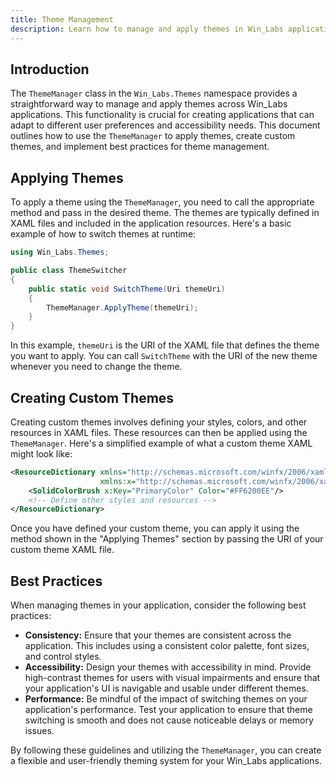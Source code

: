 ```yaml
---
title: Theme Management
description: Learn how to manage and apply themes in Win_Labs applications using the ThemeManager.
---
```


## Introduction

The `ThemeManager` class in the `Win_Labs.Themes` namespace provides a straightforward way to manage and apply themes across Win_Labs applications. This functionality is crucial for creating applications that can adapt to different user preferences and accessibility needs. This document outlines how to use the `ThemeManager` to apply themes, create custom themes, and implement best practices for theme management.

## Applying Themes

To apply a theme using the `ThemeManager`, you need to call the appropriate method and pass in the desired theme. The themes are typically defined in XAML files and included in the application resources. Here's a basic example of how to switch themes at runtime:

```csharp
using Win_Labs.Themes;

public class ThemeSwitcher
{
    public static void SwitchTheme(Uri themeUri)
    {
        ThemeManager.ApplyTheme(themeUri);
    }
}
```

In this example, `themeUri` is the URI of the XAML file that defines the theme you want to apply. You can call `SwitchTheme` with the URI of the new theme whenever you need to change the theme.

## Creating Custom Themes

Creating custom themes involves defining your styles, colors, and other resources in XAML files. These resources can then be applied using the `ThemeManager`. Here's a simplified example of what a custom theme XAML might look like:

```xml
<ResourceDictionary xmlns="http://schemas.microsoft.com/winfx/2006/xaml/presentation"
                    xmlns:x="http://schemas.microsoft.com/winfx/2006/xaml">
    <SolidColorBrush x:Key="PrimaryColor" Color="#FF6200EE"/>
    <!-- Define other styles and resources -->
</ResourceDictionary>
```

Once you have defined your custom theme, you can apply it using the method shown in the "Applying Themes" section by passing the URI of your custom theme XAML file.

## Best Practices

When managing themes in your application, consider the following best practices:

- **Consistency:** Ensure that your themes are consistent across the application. This includes using a consistent color palette, font sizes, and control styles.
- **Accessibility:** Design your themes with accessibility in mind. Provide high-contrast themes for users with visual impairments and ensure that your application's UI is navigable and usable under different themes.
- **Performance:** Be mindful of the impact of switching themes on your application's performance. Test your application to ensure that theme switching is smooth and does not cause noticeable delays or memory issues.

By following these guidelines and utilizing the `ThemeManager`, you can create a flexible and user-friendly theming system for your Win_Labs applications.